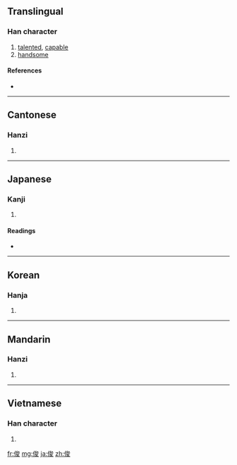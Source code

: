 {{also|儁}}
==Translingual==

===Han character===
{{Han char|rn=9|rad=人|as=07|sn=9|four=2324<sub>7</sub>|canj=人戈金水 (OICE)}}

# [[talented]], [[capable]]
# [[handsome]]

====References====
* {{Han ref|kx=0104.150|dkj=00674|dj=0220.140|hdz=10168.040|uh=4FCA|ud=20426|bh=AB54|bd=43860}}

----

==Cantonese==

===Hanzi===
{{yue-hanzi|jyut=|y=jeun3}}

# {{defn|Cantonese|sort=人07}}

----

==Japanese==

===Kanji===
{{ja-kanji|grade=c|rs=人07}}

# {{defn|Japanese|sort=人07}}

====Readings====
* {{ja-readings|on=[[しゅん]] (shun)|kun=[[すぐれる]] (sugureru)}}

----

==Korean==

===Hanja===
{{ko-hanja|hangeul=준|rv=jun|mr=chun}}

# {{defn|Korean|sort=人07}}

----

==Mandarin==

===Hanzi===
{{cmn-hanzi|pin=[[jùn]] ([[jun4]])|wg=chün<sup>4</sup>}}

# {{defn|Mandarin|sort=人07}}

----

==Vietnamese==

===Han character===
{{vi-hantu|[[tuấn]], [[toáng]]|rs=人07}}

# {{defn|Vietnamese|sort=人07}}

[[fr:俊]]
[[mg:俊]]
[[ja:俊]]
[[zh:俊]]